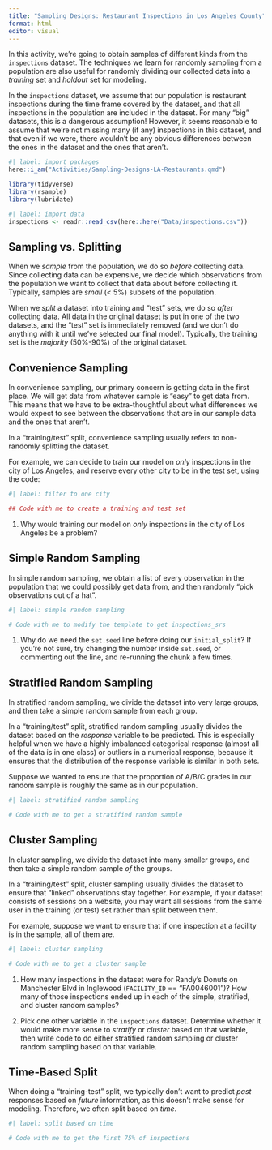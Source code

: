 ```yaml
---
title: "Sampling Designs: Restaurant Inspections in Los Angeles County"
format: html
editor: visual
---
```


In this activity, we're going to obtain samples of different kinds from the `inspections` dataset. The techniques we learn for randomly sampling from a population are also useful for randomly dividing our collected data into a *training* set and *holdout* set for modeling.

In the `inspections` dataset, we assume that our population is restaurant inspections during the time frame covered by the dataset, and that all inspections in the population are included in the dataset. For many "big" datasets, this is a dangerous assumption! However, it seems reasonable to assume that we're not missing many (if any) inspections in this dataset, and that even if we were, there wouldn't be any obvious differences between the ones in the dataset and the ones that aren't.

```r
#| label: import packages
here::i_am("Activities/Sampling-Designs-LA-Restaurants.qmd")

library(tidyverse)
library(rsample)
library(lubridate)
```

```r
#| label: import data
inspections <- readr::read_csv(here::here("Data/inspections.csv"))
```

## Sampling vs. Splitting

When we *sample* from the population, we do so *before* collecting data. Since collecting data can be expensive, we decide which observations from the population we want to collect that data about before collecting it. Typically, samples are *small* (< 5%) subsets of the population.

When we *split* a dataset into training and "test" sets, we do so *after* collecting data. All data in the original dataset is put in one of the two datasets, and the "test" set is immediately removed (and we don't do anything with it until we've selected our final model). Typically, the training set is the *majority* (50%-90%) of the original dataset.

## Convenience Sampling

In convenience sampling, our primary concern is getting data in the first place. We will get data from whatever sample is "easy" to get data from. This means that we have to be extra-thoughtful about what differences we would expect to see between the observations that are in our sample data and the ones that aren't.

In a "training/test" split, convenience sampling usually refers to non-randomly splitting the dataset.

For example, we can decide to train our model on *only* inspections in the city of Los Angeles, and reserve every other city to be in the test set, using the code:

```r
#| label: filter to one city

## Code with me to create a training and test set

```

1. Why would training our model on *only* inspections in the city of Los Angeles be a problem?

## Simple Random Sampling

In simple random sampling, we obtain a list of every observation in the population that we could possibly get data from, and then randomly "pick observations out of a hat".

```r
#| label: simple random sampling

# Code with me to modify the template to get inspections_srs
```

1. Why do we need the `set.seed` line before doing our `initial_split`? If you're not sure, try changing the number inside `set.seed`, or commenting out the line, and re-running the chunk a few times.

## Stratified Random Sampling

In stratified random sampling, we divide the dataset into very large groups, and then take a simple random sample from each group.

In a "training/test" split, stratified random sampling usually divides the dataset based on the *response* variable to be predicted. This is especially helpful when we have a highly imbalanced categorical response (almost all of the data is in one class) or outliers in a numerical response, because it ensures that the distribution of the response variable is similar in both sets.

Suppose we wanted to ensure that the proportion of A/B/C grades in our random sample is roughly the same as in our population.

```r
#| label: stratified random sampling

# Code with me to get a stratified random sample
```

## Cluster Sampling

In cluster sampling, we divide the dataset into many smaller groups, and then take a simple random sample *of* the groups.

In a "training/test" split, cluster sampling usually divides the dataset to ensure that "linked" observations stay together. For example, if your dataset consists of sessions on a website, you may want all sessions from the same user in the training (or test) set rather than split between them.

For example, suppose we want to ensure that if one inspection at a facility is in the sample, all of them are.

```r
#| label: cluster sampling

# Code with me to get a cluster sample
```

1. How many inspections in the dataset were for Randy's Donuts on Manchester Blvd in Inglewood (`FACILITY_ID` == "FA0046001")? How many of those inspections ended up in each of the simple, stratified, and cluster random samples?

2. Pick one other variable in the `inspections` dataset. Determine whether it would make more sense to *stratify* or *cluster* based on that variable, then write code to do either stratified random sampling or cluster random sampling based on that variable.

## Time-Based Split

When doing a "training-test" split, we typically don't want to predict *past* responses based on *future* information, as this doesn't make sense for modeling. Therefore, we often split based on *time*.

```r
#| label: split based on time

# Code with me to get the first 75% of inspections
```
